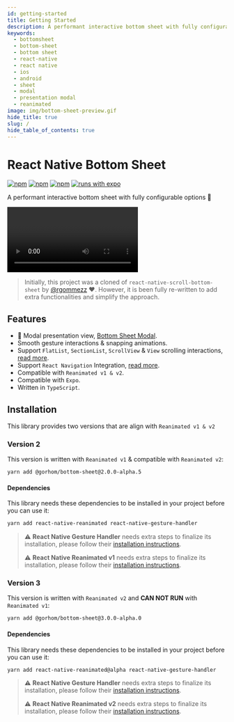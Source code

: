 ```yaml
---
id: getting-started
title: Getting Started
description: A performant interactive bottom sheet with fully configurable options 🚀
keywords:
  - bottomsheet
  - bottom-sheet
  - bottom sheet
  - react-native
  - react native
  - ios
  - android
  - sheet
  - modal
  - presentation modal
  - reanimated
image: img/bottom-sheet-preview.gif
hide_title: true
slug: /
hide_table_of_contents: true
---
```


# React Native Bottom Sheet

[![npm](https://img.shields.io/npm/v/@gorhom/bottom-sheet?style=flat-square)](https://www.npmjs.com/package/@gorhom/bottom-sheet) [![npm](https://img.shields.io/npm/l/@gorhom/bottom-sheet?style=flat-square)](https://www.npmjs.com/package/@gorhom/bottom-sheet) [![npm](https://img.shields.io/badge/types-included-blue?style=flat-square)](https://www.npmjs.com/package/@gorhom/bottom-sheet) [![runs with expo](https://img.shields.io/badge/Runs%20with%20Expo-4630EB.svg?style=flat-square&logo=EXPO&labelColor=f3f3f3&logoColor=000)](https://expo.io/)

A performant interactive bottom sheet with fully configurable options 🚀


<Video
  title="React Native Bottom Sheet"
  url="./video/bottom-sheet-preview.mp4"
  img="./img/bottom-sheet-preview.gif"
/>

> Initially, this project was a cloned of `react-native-scroll-bottom-sheet` by [@rgommezz](https://github.com/rgommezz) ❤️. However, it is been fully re-written to add extra functionalities and simplify the approach.

## Features

- 🌟 Modal presentation view, [Bottom Sheet Modal](./modal).
- Smooth gesture interactions & snapping animations.
- Support `FlatList`, `SectionList`, `ScrollView` & `View` scrolling interactions, [read more](./scrollables).
- Support `React Navigation` Integration, [read more](./react-navigation-integration).
- Compatible with `Reanimated v1 & v2`.
- Compatible with `Expo`.
- Written in `TypeScript`.

## Installation

This library provides two versions that are align with `Reanimated v1 & v2`

### Version 2

This version is written with `Reanimated v1` & compatible with `Reanimated v2`:

```bash
yarn add @gorhom/bottom-sheet@2.0.0-alpha.5
```

#### Dependencies

This library needs these dependencies to be installed in your project before you can use it:

```bash
yarn add react-native-reanimated react-native-gesture-handler
```

> ⚠️ **React Native Gesture Handler** needs extra steps to finalize its installation, please follow their [installation instructions](https://github.com/software-mansion/react-native-gesture-handler).
>
> ⚠️ **React Native Reanimated v1** needs extra steps to finalize its installation, please follow their [installation instructions](https://docs.swmansion.com/react-native-reanimated/docs/1.x.x/getting_started).

### Version 3

This version is written with `Reanimated v2` and **CAN NOT RUN** with `Reanimated v1`:

```bash
yarn add @gorhom/bottom-sheet@3.0.0-alpha.0
```

#### Dependencies

This library needs these dependencies to be installed in your project before you can use it:

```bash
yarn add react-native-reanimated@alpha react-native-gesture-handler
```

> ⚠️ **React Native Gesture Handler** needs extra steps to finalize its installation, please follow their [installation instructions](https://github.com/software-mansion/react-native-gesture-handler).
>
> ⚠️ **React Native Reanimated v2** needs extra steps to finalize its installation, please follow their [installation instructions](https://docs.swmansion.com/react-native-reanimated/docs/installation).
